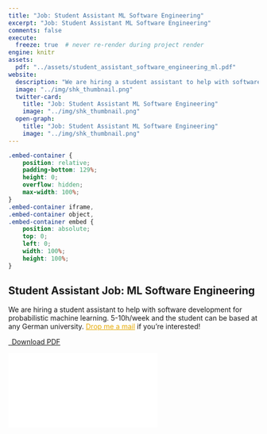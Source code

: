 ```yaml
---
title: "Job: Student Assistant ML Software Engineering"
excerpt: "Job: Student Assistant ML Software Engineering"
comments: false
execute:
  freeze: true  # never re-render during project render
engine: knitr 
assets:
  pdf: "../assets/student_assistant_software_engineering_ml.pdf"
website:
  description: "We are hiring a student assistant to help with software development for probabilistic machine learning. 5-10h/week and the student can be based at any German university."
  image: "../img/shk_thumbnail.png"
  twitter-card:
    title: "Job: Student Assistant ML Software Engineering"
    image: "../img/shk_thumbnail.png"
  open-graph:
    title: "Job: Student Assistant ML Software Engineering"
    image: "../img/shk_thumbnail.png" 
---
```


```css
.embed-container {
    position: relative;
    padding-bottom: 129%;
    height: 0;
    overflow: hidden;
    max-width: 100%;
}
.embed-container iframe,
.embed-container object,
.embed-container embed {
    position: absolute;
    top: 0;
    left: 0;
    width: 100%;
    height: 100%;
}
```



:::{.column-page}
# Student Assistant Job: ML Software Engineering

We are hiring a student assistant to help with software development for probabilistic machine learning. 5-10h/week and the student can be based at any German university.
<a href="mailto:mail.marvinschmitt@gmail.com?subject=Student assistant ML software engineering" target="_blank" style="color: #E6AA04;">Drop me a mail</a> if you're interested!

```{=html}
<p class="text-center">
  <a class="btn btn-primary btn-lg cv-download" href="`r rmarkdown::metadata$assets$pdf`" target="_blank">
    <i class="fa-solid fa-file-arrow-down"></i>&ensp;Download PDF
  </a>
</p>
<div class="embed-container">
  <iframe src="`r rmarkdown::metadata$assets$pdf`" style="border: 0.5px"></iframe>
</div>
```

:::